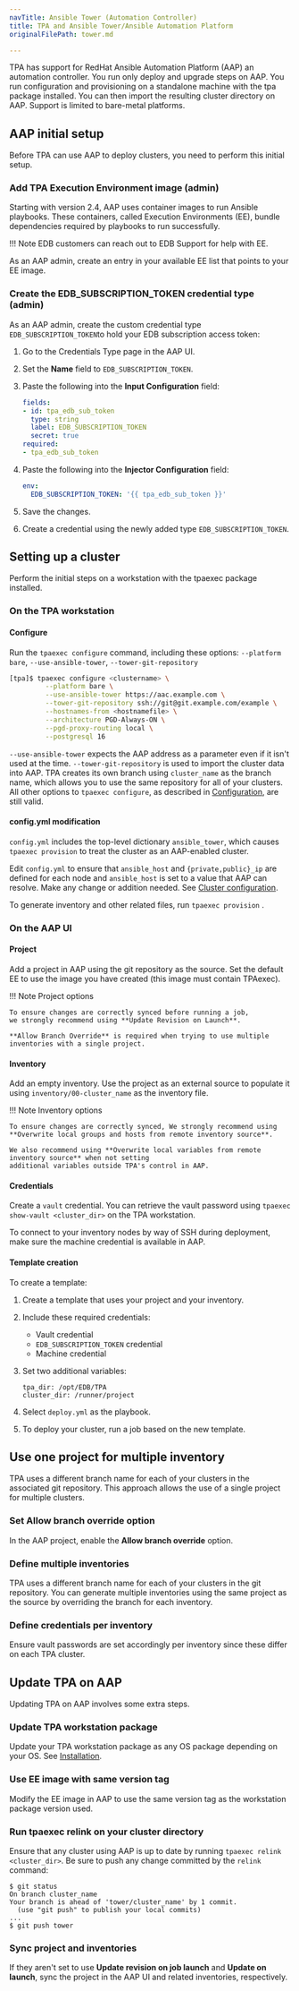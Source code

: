 ```yaml
---
navTitle: Ansible Tower (Automation Controller)
title: TPA and Ansible Tower/Ansible Automation Platform
originalFilePath: tower.md

---
```


TPA has support for RedHat Ansible Automation Platform (AAP) an automation controller. 
You run only deploy and upgrade steps on AAP. You run configuration and provisioning on a
standalone machine with the tpa package installed. You can then import the resulting cluster
directory on AAP. Support is limited to bare-metal
platforms.

## AAP initial setup

Before TPA can use AAP to deploy clusters, you need to perform this initial setup.

### Add TPA Execution Environment image (admin)

Starting with version 2.4, AAP uses container images to run Ansible playbooks.
These containers, called Execution Environments (EE), bundle dependencies
required by playbooks to run successfully.

!!! Note
    EDB customers can reach out to EDB Support for help with EE.

As an AAP admin, create an entry in your available EE list that points to
your EE image.

### Create the EDB_SUBSCRIPTION_TOKEN credential type (admin)

As an AAP admin, create the custom credential type
`EDB_SUBSCRIPTION_TOKEN`to hold your EDB
subscription access token:

1. Go to the Credentials Type page in the AAP UI.

1. Set the **Name** field to `EDB_SUBSCRIPTION_TOKEN`.

1. Paste the following into the **Input Configuration** field:

    ```yaml
    fields:
    - id: tpa_edb_sub_token
      type: string
      label: EDB_SUBSCRIPTION_TOKEN
      secret: true
    required:
    - tpa_edb_sub_token
    ```
1. Paste the following into the **Injector Configuration** field:

    ```yaml
    env:
      EDB_SUBSCRIPTION_TOKEN: '{{ tpa_edb_sub_token }}'
    ```

1. Save the changes.

1. Create a credential using the newly added type `EDB_SUBSCRIPTION_TOKEN`.

## Setting up a cluster

Perform the initial steps on a workstation with the tpaexec package installed.

### On the TPA workstation

#### Configure

Run the `tpaexec configure` command, including these options:
  `--platform bare`, `--use-ansible-tower`, `--tower-git-repository`

```bash
[tpa]$ tpaexec configure <clustername> \
         --platform bare \
         --use-ansible-tower https://aac.example.com \
         --tower-git-repository ssh://git@git.example.com/example \
         --hostnames-from <hostnamefile> \
         --architecture PGD-Always-ON \
         --pgd-proxy-routing local \
         --postgresql 16
```

`--use-ansible-tower` expects the AAP address as a parameter even if it
isn't used at the time. `--tower-git-repository` is used to import the
cluster data into AAP. TPA creates its own branch using `cluster_name`
as the branch name, which allows you to use the same repository for all
of your clusters. All other options to `tpaexec configure`, as
described in [Configuration](tpaexec-configure.md), are still valid.

#### config.yml modification

`config.yml` includes the top-level dictionary `ansible_tower`, which
causes `tpaexec provision` to treat the cluster as an AAP-enabled
cluster.

Edit `config.yml` to ensure that `ansible_host` and `{private,public}_ip`
are defined for each node and `ansible_host` is set to a value that AAP can
resolve. Make any change or addition needed. See [Cluster
configuration](configure-cluster.md).

To generate inventory and other related files, run `tpaexec provision` .

### On the AAP UI

#### Project

Add a project in AAP using the git repository as the source.
Set the default EE to use the image you have created (this image must contain TPAexec).

!!! Note Project options

    To ensure changes are correctly synced before running a job,
    we strongly recommend using **Update Revision on Launch**.

    **Allow Branch Override** is required when trying to use multiple
    inventories with a single project.

#### Inventory

Add an empty inventory. Use the project as an external source to
populate it using `inventory/00-cluster_name` as the inventory file.

!!! Note Inventory options

    To ensure changes are correctly synced, We strongly recommend using 
    **Overwrite local groups and hosts from remote inventory source**.

    We also recommend using **Overwrite local variables from remote inventory source** when not setting
    additional variables outside TPA's control in AAP.

#### Credentials

Create a `vault` credential. You can retrieve the vault password using
`tpaexec show-vault <cluster_dir>` on the TPA workstation.

To connect to your inventory nodes by way of SSH during deployment, 
make sure the machine credential is available in AAP.

#### Template creation

To create a template:

1. Create a template that uses your project and your inventory.

1. Include these required credentials:
    - Vault credential
    - `EDB_SUBSCRIPTION_TOKEN` credential
    - Machine credential

1. Set two additional variables:

    ```
    tpa_dir: /opt/EDB/TPA
    cluster_dir: /runner/project
    ```

1. Select `deploy.yml` as the playbook.

1. To deploy your cluster, run a job based on the new template.

## Use one project for multiple inventory

TPA uses a different branch name for each of your clusters in the
associated git repository. This approach allows the use of a single project for
multiple clusters.

### Set Allow branch override option

In the AAP project, enable the **Allow branch override** option.

### Define multiple inventories

TPA uses a different branch name for each of your clusters in the git
repository. You can generate multiple inventories using the same project
as the source by overriding the branch for each inventory.

### Define credentials per inventory

Ensure vault passwords are set accordingly per inventory since these
differ on each TPA cluster.

## Update TPA on AAP

Updating TPA on AAP involves some extra steps.

### Update TPA workstation package

Update your TPA workstation package as any OS package
depending on your OS. See [Installation](INSTALL.md).

### Use EE image with same version tag

Modify the EE image in AAP to use the same version tag as the
workstation package version used.

### Run tpaexec relink on your cluster directory

Ensure that any cluster using AAP is up to date by running `tpaexec
relink <cluster_dir>`. Be sure to push any change committed by
the `relink` command:

```
$ git status
On branch cluster_name
Your branch is ahead of 'tower/cluster_name' by 1 commit.
  (use "git push" to publish your local commits)
...
$ git push tower
```

### Sync project and inventories

If they aren't set to use **Update revision on job launch** and **Update on launch**,
sync the project in the AAP UI and related inventories,
respectively.
